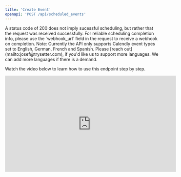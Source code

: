 ```yaml
---
title: 'Create Event'
openapi: 'POST /api/scheduled_events'
---
```


<Warning>
	A status code of 200 does not imply sucessful scheduling, but rather that the request was received successfully.
	For reliable scheduling completion info, please use the `webhook_url` field in the request to receive a webhook on completion.
</Warning>

<Note>
  Note: Currently the API only supports Calendly event types set to English, German, French and Spanish. Please [reach out](mailto:josef@trysetter.com), if you'd like us to support more languages. We can add more languages if there is a demand.
</Note>

Watch the video below to learn how to use this endpoint step by step.

<iframe
  width="560"
  height="315"
  src="https://www.youtube.com/embed/qrmMOd6_6M4?si=BAJMZbrk80c0ND__"
  title="YouTube video player"
  frameborder="0"
  allow="accelerometer; autoplay; clipboard-write; encrypted-media; gyroscope; picture-in-picture"
  allowfullscreen
></iframe>

